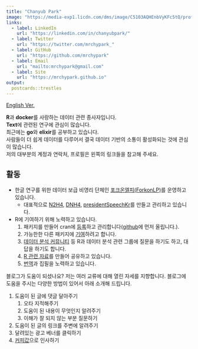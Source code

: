 ```yaml
---
title: "Chanyub Park"
image: "https://media-exp1.licdn.com/dms/image/C5103AQHEnbVyKFc5tQ/profile-displayphoto-shrink_400_400/0/1580143693466?e=1617235200&v=beta&t=zUGCfjK8B_814mdTweoREsyb7nIOI0VGNSN4NbqQVHQ"
links:
  - label: LinkedIn
    url: "https://linkedin.com/in/chanyubpark/"
  - label: Twitter
    url: "https://twitter.com/mrchypark_"
  - label: GitHub
    url: "https://github.com/mrchypark"
  - label: Email
    url: "mailto:mrchypark@gmail.com"
  - label: Site
    url: "https://mrchypark.github.io"
output:
  postcards::trestles
---
```

 
[English Ver.][en]

**R**과 **docker**를 사랑하는 데이터 관련 종사자입니다.    
**Text**에 관련된 연구에 관심이 많습니다.    
최근에는 **go**와 **elixir**를 공부하고 있습니다.    
사람들이 더 쉽게 데이터를 다루어서 결국 데이터 기반의 소통이 활성화되는 것에 관심이 많습니다.    
저의 대부분의 계정과 연락처, 프로필은 왼쪽의 링크들을 참고해 주세요.    

## 활동

- 한글 연구를 위한 데이터 보급 비영리 단체인 [포크온엘피(ForkonLP)][forkonlp]를 운영하고 있습니다.  
    - 대표적으로 [N2H4][N2H4], [DNH4][DNH4], [presidentSpeechKr][presidentSpeechKr]를 만들고 관리하고 있습니다.    
- R에 기여하기 위해 노력하고 있습니다.
    1. 패키지를 만들어 cran에 [등록][등록]하고 관리합니다([github][repo]에 먼저 올립니다.).    
    2. 가능한한 다른 패키지에 [기여][기여]하려고 합니다.    
    3. [데이터 분석 커뮤니티][dc] 등 R과 데이터 분석 관련 그룹에 질문을 하기도 하고, 대답을 하기도 합니다.
    4. [R 관련 자료][Materials]를 만들어 공유하고 있습니다.
    5. [번역][번역]과 집필을 노력하고 있습니다.



블로그가 도움이 되셨나요? 저는 여러 교류에 대해 열린 자세를 지향합니다. 블로그에 도움을 주시는 다양한 방법이 있어서 아래 소개해 드립니다.

1. 도움이 된 글에 댓글 달아주기    
    1. 오타 지적해주기    
    1. 도움이 된 내용이 무엇인지 알려주기    
    1. 이해가 잘 되지 않는 부분 질문하기    
1. 도움이 된 글의 링크를 주변에 알려주기    
1. 달려있는 광고 베너를 클릭하기    
1. [커피값](https://mrchypark.github.io/donateme/)으로 인사하기    


[en]: https://mrchypark.github.io/about_en/
[forkonlp]: https://forkonlp.github.io/
[repo]: https://github.com/mrchypark?tab=repositories
[기여]: https://github.com/pulls?utf8=%E2%9C%93&q=author%3Amrchypark+
[dc]: https://www.facebook.com/groups/datacommunity
[Materials]: https://mrchypark.github.io/material/
[번역]: http://www.aladin.co.kr/shop/wproduct.aspx?ItemId=149310215
[등록]: https://cran.r-project.org/web/packages/ubci/index.html
[N2H4]: https://forkonlp.github.io/N2H4/
[DNH4]: https://forkonlp.github.io/DNH4/
[presidentSpeechKr]: https://forkonlp.github.io/presidentSpeechKr/

